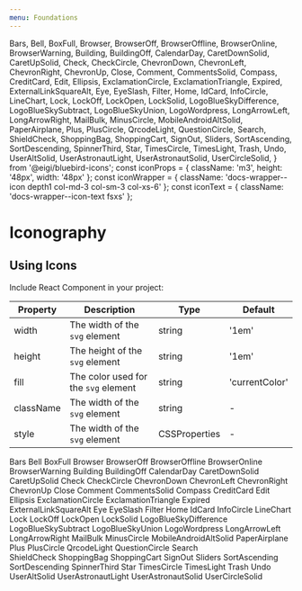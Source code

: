 ```yaml
---
menu: Foundations
---
```


  Bars,
  Bell,
  BoxFull,
  Browser,
  BrowserOff,
  BrowserOffline,
  BrowserOnline,
  BrowserWarning,
  Building,
  BuildingOff,
  CalendarDay,
  CaretDownSolid,
  CaretUpSolid,
  Check,
  CheckCircle,
  ChevronDown,
  ChevronLeft,
  ChevronRight,
  ChevronUp,
  Close,
  Comment,
  CommentsSolid,
  Compass,
  CreditCard,
  Edit,
  Ellipsis,
  ExclamationCircle,
  ExclamationTriangle,
  Expired,
  ExternalLinkSquareAlt,
  Eye,
  EyeSlash,
  Filter,
  Home,
  IdCard,
  InfoCircle,
  LineChart,
  Lock,
  LockOff,
  LockOpen,
  LockSolid,
  LogoBlueSkyDifference,
  LogoBlueSkySubtract,
  LogoBlueSkyUnion,
  LogoWordpress,
  LongArrowLeft,
  LongArrowRight,
  MailBulk,
  MinusCircle,
  MobileAndroidAltSolid,
  PaperAirplane,
  Plus,
  PlusCircle,
  QrcodeLight,
  QuestionCircle,
  Search,
  ShieldCheck,
  ShoppingBag,
  ShoppingCart,
  SignOut,
  Sliders,
  SortAscending,
  SortDescending,
  SpinnerThird,
  Star,
  TimesCircle,
  TimesLight,
  Trash,
  Undo,
  UserAltSolid,
  UserAstronautLight,
  UserAstronautSolid,
  UserCircleSolid,
} from '@eigi/bluebird-icons';
const iconProps = { className: 'm3', height: '48px', width: '48px' };
const iconWrapper = { className: 'docs-wrapper--icon depth1 col-md-3 col-sm-3 col-xs-6' };
const iconText = {  className: 'docs-wrapper--icon-text fsxs' };

# Iconography

<!-- ## Resources

[Download Icon Library for Sketch](https://www.google.com)

[Download Icon Library for XD](https://www.google.com)  -->

## Using Icons 

Include React Component in your project:


| Property   | Description                    | Type       | Default |
|------------|--------------------------------|------------|---------|
| width      | The width of the `svg` element | string     | '1em'   |
| height     | The height of the `svg` element| string     | '1em'   |
| fill       | The color used for the `svg` element | string | 'currentColor'
| className  | The width of the `svg` element | string | -  |
| style      | The width of the `svg` element | CSSProperties | - | 


<Playground>
  <div{...iconWrapper}><div{...iconText}>Bars</div><Bars {...iconProps} /></div>
  <div{...iconWrapper}><div{...iconText}>Bell</div><Bell {...iconProps} /></div>
  <div{...iconWrapper}><div{...iconText}>BoxFull</div><BoxFull {...iconProps} /></div>
  <div{...iconWrapper}><div{...iconText}>Browser</div><Browser {...iconProps} /></div>
  <div{...iconWrapper}><div{...iconText}>BrowserOff</div><BrowserOff {...iconProps} /></div>
  <div{...iconWrapper}><div{...iconText}>BrowserOffline</div><BrowserOffline {...iconProps} /></div>
  <div{...iconWrapper}><div{...iconText}>BrowserOnline</div><BrowserOnline {...iconProps} /></div>
  <div{...iconWrapper}><div{...iconText}>BrowserWarning</div><BrowserWarning {...iconProps} /></div>
  <div{...iconWrapper}><div{...iconText}>Building</div><Building {...iconProps} /></div>
  <div{...iconWrapper}><div{...iconText}>BuildingOff</div><BuildingOff {...iconProps} /></div>
  <div{...iconWrapper}><div{...iconText}>CalendarDay</div><CalendarDay {...iconProps} /></div>
  <div{...iconWrapper}><div{...iconText}>CaretDownSolid</div><CaretDownSolid {...iconProps} /></div>
  <div{...iconWrapper}><div{...iconText}>CaretUpSolid</div><CaretUpSolid {...iconProps} /></div>
  <div{...iconWrapper}><div{...iconText}>Check</div><Check {...iconProps} /></div>
  <div{...iconWrapper}><div{...iconText}>CheckCircle</div><CheckCircle {...iconProps} /></div>
  <div{...iconWrapper}><div{...iconText}>ChevronDown</div><ChevronDown {...iconProps} /></div>
  <div{...iconWrapper}><div{...iconText}>ChevronLeft</div><ChevronLeft {...iconProps} /></div>
  <div{...iconWrapper}><div{...iconText}>ChevronRight</div><ChevronRight {...iconProps} /></div>
  <div{...iconWrapper}><div{...iconText}>ChevronUp</div><ChevronUp {...iconProps} /></div>
  <div{...iconWrapper}><div{...iconText}>Close</div><Close {...iconProps} /></div>
  <div{...iconWrapper}><div{...iconText}>Comment</div><Comment {...iconProps} /></div>
  <div{...iconWrapper}><div{...iconText}>CommentsSolid</div><CommentsSolid {...iconProps} /></div>
  <div{...iconWrapper}><div{...iconText}>Compass</div><Compass {...iconProps} /></div>
  <div{...iconWrapper}><div{...iconText}>CreditCard</div><CreditCard {...iconProps} /></div>
  <div{...iconWrapper}><div{...iconText}>Edit</div><Edit {...iconProps} /></div>
  <div{...iconWrapper}><div{...iconText}>Ellipsis</div><Ellipsis {...iconProps} /></div>
  <div{...iconWrapper}><div{...iconText}>ExclamationCircle</div><ExclamationCircle {...iconProps} /></div>
  <div{...iconWrapper}><div{...iconText}>ExclamationTriangle</div><ExclamationTriangle {...iconProps} /></div>
  <div{...iconWrapper}><div{...iconText}>Expired</div><Expired {...iconProps} /></div>
  <div{...iconWrapper}><div{...iconText}>ExternalLinkSquareAlt</div><ExternalLinkSquareAlt {...iconProps} /></div>
  <div{...iconWrapper}><div{...iconText}>Eye</div><Eye {...iconProps} /></div>
  <div{...iconWrapper}><div{...iconText}>EyeSlash</div><EyeSlash {...iconProps} /></div>
  <div{...iconWrapper}><div{...iconText}>Filter</div><Filter {...iconProps} /></div>
  <div{...iconWrapper}><div{...iconText}>Home</div><Home {...iconProps} /></div>
  <div{...iconWrapper}><div{...iconText}>IdCard</div><IdCard {...iconProps} /></div>
  <div{...iconWrapper}><div{...iconText}>InfoCircle</div><InfoCircle {...iconProps} /></div>
  <div{...iconWrapper}><div{...iconText}>LineChart</div><LineChart {...iconProps} /></div>
  <div{...iconWrapper}><div{...iconText}>Lock</div><Lock {...iconProps} /></div>
  <div{...iconWrapper}><div{...iconText}>LockOff</div><LockOff {...iconProps} /></div>
  <div{...iconWrapper}><div{...iconText}>LockOpen</div><LockOpen {...iconProps} /></div>
  <div{...iconWrapper}><div{...iconText}>LockSolid</div><LockSolid {...iconProps} /></div>
  <div{...iconWrapper}><div{...iconText}>LogoBlueSkyDifference</div><LogoBlueSkyDifference {...iconProps} /></div>
  <div{...iconWrapper}><div{...iconText}>LogoBlueSkySubtract</div><LogoBlueSkySubtract {...iconProps} /></div>
  <div{...iconWrapper}><div{...iconText}>LogoBlueSkyUnion</div><LogoBlueSkyUnion {...iconProps} /></div>
  <div{...iconWrapper}><div{...iconText}>LogoWordpress</div><LogoWordpress {...iconProps} /></div>
  <div{...iconWrapper}><div{...iconText}>LongArrowLeft</div><LongArrowLeft {...iconProps} /></div>
  <div{...iconWrapper}><div{...iconText}>LongArrowRight</div><LongArrowRight {...iconProps} /></div>
  <div{...iconWrapper}><div{...iconText}>MailBulk</div><MailBulk {...iconProps} /></div>
  <div{...iconWrapper}><div{...iconText}>MinusCircle</div><MinusCircle {...iconProps} /></div>
  <div{...iconWrapper}><div{...iconText}>MobileAndroidAltSolid</div><MobileAndroidAltSolid {...iconProps} /></div>
  <div{...iconWrapper}><div{...iconText}>PaperAirplane</div><PaperAirplane {...iconProps} /></div>
  <div{...iconWrapper}><div{...iconText}>Plus</div><Plus {...iconProps} /></div>
  <div{...iconWrapper}><div{...iconText}>PlusCircle</div><PlusCircle {...iconProps} /></div>
  <div{...iconWrapper}><div{...iconText}>QrcodeLight</div><QrcodeLight {...iconProps} /></div>
  <div{...iconWrapper}><div{...iconText}>QuestionCircle</div><QuestionCircle {...iconProps} /></div>
  <div{...iconWrapper}><div{...iconText}>Search</div><Search {...iconProps} /></div>
  <div{...iconWrapper}><div{...iconText}>ShieldCheck</div><ShieldCheck {...iconProps} /></div>
  <div{...iconWrapper}><div{...iconText}>ShoppingBag</div><ShoppingBag {...iconProps} /></div>
  <div{...iconWrapper}><div{...iconText}>ShoppingCart</div><ShoppingCart {...iconProps} /></div>
  <div{...iconWrapper}><div{...iconText}>SignOut</div><SignOut {...iconProps} /></div>
  <div{...iconWrapper}><div{...iconText}>Sliders</div><Sliders {...iconProps} /></div>
  <div{...iconWrapper}><div{...iconText}>SortAscending</div><SortAscending {...iconProps} /></div>
  <div{...iconWrapper}><div{...iconText}>SortDescending</div><SortDescending {...iconProps} /></div>
  <div{...iconWrapper}><div{...iconText}>SpinnerThird</div><SpinnerThird {...iconProps} /></div>
  <div{...iconWrapper}><div{...iconText}>Star</div><Star {...iconProps} /></div>
  <div{...iconWrapper}><div{...iconText}>TimesCircle</div><TimesCircle {...iconProps} /></div>
  <div{...iconWrapper}><div{...iconText}>TimesLight</div><TimesLight {...iconProps} /></div>
  <div{...iconWrapper}><div{...iconText}>Trash</div><Trash {...iconProps} /></div>
  <div{...iconWrapper}><div{...iconText}>Undo</div><Undo {...iconProps} /></div>
  <div{...iconWrapper}><div{...iconText}>UserAltSolid</div><UserAltSolid {...iconProps} /></div>
  <div{...iconWrapper}><div{...iconText}>UserAstronautLight</div><UserAstronautLight {...iconProps} /></div>
  <div{...iconWrapper}><div{...iconText}>UserAstronautSolid</div><UserAstronautSolid {...iconProps} /></div>
  <div{...iconWrapper}><div{...iconText}>UserCircleSolid</div><UserCircleSolid {...iconProps} /></div>
</Playground>
